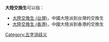 
'''大陸交換生'''可以指：
* [[大陸交換生_(台灣)|大陸交換生 (台灣)]]，中國大陸派到台灣的交換生
* [[大陸交換生_(香港)|大陸交換生 (香港)]]，中國大陸派到香港的交換生
{{disambig}}

[[Category:五字消歧义|Category:五字消歧义]]